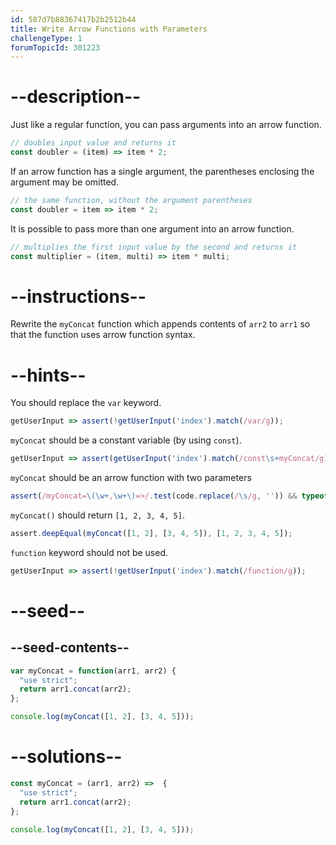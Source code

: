 ```yaml
---
id: 587d7b88367417b2b2512b44
title: Write Arrow Functions with Parameters
challengeType: 1
forumTopicId: 301223
---
```


# --description--

Just like a regular function, you can pass arguments into an arrow function.

```js
// doubles input value and returns it
const doubler = (item) => item * 2;
```

If an arrow function has a single argument, the parentheses enclosing the argument may be omitted.

```js
// the same function, without the argument parentheses
const doubler = item => item * 2;
```

It is possible to pass more than one argument into an arrow function.

```js
// multiplies the first input value by the second and returns it
const multiplier = (item, multi) => item * multi;
```

# --instructions--

Rewrite the `myConcat` function which appends contents of `arr2` to `arr1` so that the function uses arrow function syntax.

# --hints--

You should replace the `var` keyword.

```js
getUserInput => assert(!getUserInput('index').match(/var/g));
```

`myConcat` should be a constant variable (by using `const`).

```js
getUserInput => assert(getUserInput('index').match(/const\s+myConcat/g));
```

`myConcat` should be an arrow function with two parameters

```js
assert(/myConcat=\(\w+,\w+\)=>/.test(code.replace(/\s/g, '')) && typeof myConcat === 'function');
```

`myConcat()` should return `[1, 2, 3, 4, 5]`.

```js
assert.deepEqual(myConcat([1, 2], [3, 4, 5]), [1, 2, 3, 4, 5]);
```

`function` keyword should not be used.

```js
getUserInput => assert(!getUserInput('index').match(/function/g));
```

# --seed--

## --seed-contents--

```js
var myConcat = function(arr1, arr2) {
  "use strict";
  return arr1.concat(arr2);
};

console.log(myConcat([1, 2], [3, 4, 5]));
```

# --solutions--

```js
const myConcat = (arr1, arr2) =>  {
  "use strict";
  return arr1.concat(arr2);
};

console.log(myConcat([1, 2], [3, 4, 5]));
```

